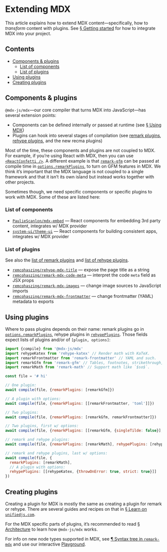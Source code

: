 
# Extending MDX

This article explains how to extend MDX content—specifically, how to *transform*
content with plugins.
See [§ Getting started][start] for how to integrate MDX into your project.

## Contents

*   [Components & plugins](#components--plugins)
    *   [List of components](#list-of-components)
    *   [List of plugins](#list-of-plugins)
*   [Using plugins](#using-plugins)
*   [Creating plugins](#creating-plugins)

## Components & plugins

`@mdx-js/mdx`—our core compiler that turns MDX into JavaScript—has several
extension points:

*   Components can be defined internally or passed at runtime
    (see [§ Using MDX][use])
*   Plugins can hook into several stages of compilation (see [remark
    plugins][remark-plugins], [rehype plugins][rehype-plugins], and the new
    recma plugins)

Most of the time, these components and plugins are not coupled to MDX.
For example, if you’re using React with MDX, then you can use
[`<ReactConfetti />`][react-confetti].
A different example is that [`remark-gfm`][remark-gfm] can be passed at compile
time in [`options.remarkPlugins`](#), to turn on GFM features in MDX.
We think it’s important that the MDX language is not coupled to a single
framework and that it isn’t its own island but instead works together with
other projects.

Sometimes though, we need specific components or specific plugins to work with
MDX.
Some of these are listed here:

### List of components

*   [`PaulieScanlon/mdx-embed`](https://github.com/PaulieScanlon/mdx-embed)
    — React components for embedding 3rd party content, integrates w/
    MDX provider
*   [`system-ui/theme-ui`](https://github.com/system-ui/theme-ui)
    — React components for building consistent apps, integrates w/ MDX provider

### List of plugins

See also the [list of remark plugins][remark-plugins] and
[list of rehype plugins][rehype-plugins].

*   [`remcohaszing/rehype-mdx-title`](https://github.com/remcohaszing/rehype-mdx-title)
    — expose the page title as a string
*   [`remcohaszing/remark-mdx-code-meta`](https://github.com/remcohaszing/remark-mdx-code-meta)
    — interpret the code `meta` field as JSX props
*   [`remcohaszing/remark-mdx-images`](https://github.com/remcohaszing/remark-mdx-images)
    — change image sources to JavaScript imports
*   [`remcohaszing/remark-mdx-frontmatter`](https://github.com/remcohaszing/remark-mdx-frontmatter)
    — change frontmatter (YAML) metadata to exports

## Using plugins

Where to pass plugins depends on their name: remark plugins go in
[`options.remarkPlugins`](#), rehype plugins in [`rehypePlugins`](#).
Those fields expect lists of plugins and/or of `[plugin, options]`:

```js
import {compile} from '@mdx-js/mdx'
import rehypeKatex from 'rehype-katex' // Render math with KaTeX.
import remarkFrontmatter from 'remark-frontmatter' // YAML and such.
import remarkGfm from 'remark-gfm' // Tables, footnotes, strikethrough, tasklists, literal URLs.
import remarkMath from 'remark-math' // Support math like `$so$`.

const file = '# hi'

// One plugin:
await compile(file, {remarkPlugins: [remarkGfm]})

// A plugin with options:
await compile(file, {remarkPlugins: [[remarkFrontmatter, 'toml']]})

// Two plugins:
await compile(file, {remarkPlugins: [remarkGfm, remarkFrontmatter]})

// Two plugins, first w/ options:
await compile(file, {remarkPlugins: [[remarkGfm, {singleTilde: false}], remarkFrontmatter]})

// remark and rehype plugins:
await compile(file, {remarkPlugins: [remarkMath], rehypePlugins: [rehypeKatex]})

// remark and rehype plugins, last w/ options:
await compile(file, {
  remarkPlugins: [remarkMath],
  // A plugin with options:
  rehypePlugins: [[rehypeKatex, {throwOnError: true, strict: true}]]
})
```

## Creating plugins

Creating a plugin for MDX is mostly the same as creating a plugin for remark
or rehype.
There are several guides and recipes on that in [§ Learn on
`unifiedjs.com`][learn].

For the MDX specific parts of plugins, it’s recommended to read
[§ Architecture](#) to learn how `@mdx-js/mdx` works.

For info on new node types supported in MDX, see [¶ Syntax tree in
`remark-mdx`](#) and use our interactive [Playground](#).

[remark-plugins]: https://github.com/remarkjs/remark/blob/main/doc/plugins.md#list-of-plugins

[rehype-plugins]: https://github.com/rehypejs/rehype/blob/main/doc/plugins.md#list-of-plugins

[use]: /using-mdx/

[react-confetti]: https://github.com/alampros/react-confetti

[remark-gfm]: https://github.com/remarkjs/remark-gfm

[start]: /getting-started/

[learn]: https://unifiedjs.com/learn/
